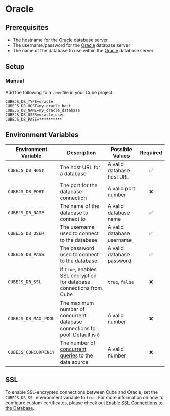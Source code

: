 # Oracle

<CommunitySupportedDriver dataSource="Oracle" />

## Prerequisites

- The hostname for the [Oracle][oracle] database server
- The username/password for the [Oracle][oracle] database server
- The name of the database to use within the [Oracle][oracle] database server

## Setup

### Manual

Add the following to a `.env` file in your Cube project:

```dotenv
CUBEJS_DB_TYPE=oracle
CUBEJS_DB_HOST=my.oracle.host
CUBEJS_DB_NAME=my_oracle_database
CUBEJS_DB_USER=oracle_user
CUBEJS_DB_PASS=**********
```

## Environment Variables

| Environment Variable | Description                                                                         | Possible Values           | Required |
| -------------------- | ----------------------------------------------------------------------------------- | ------------------------- | :------: |
| `CUBEJS_DB_HOST`     | The host URL for a database                                                         | A valid database host URL |    ✅    |
| `CUBEJS_DB_PORT`     | The port for the database connection                                                | A valid port number       |    ❌    |
| `CUBEJS_DB_NAME`     | The name of the database to connect to                                              | A valid database name     |    ✅    |
| `CUBEJS_DB_USER`     | The username used to connect to the database                                        | A valid database username |    ✅    |
| `CUBEJS_DB_PASS`     | The password used to connect to the database                                        | A valid database password |    ✅    |
| `CUBEJS_DB_SSL`      | If `true`, enables SSL encryption for database connections from Cube                | `true`, `false`           |    ❌    |
| `CUBEJS_DB_MAX_POOL` | The maximum number of concurrent database connections to pool. Default is `8`       | A valid number            |    ❌    |
| `CUBEJS_CONCURRENCY` | The number of [concurrent queries][ref-data-source-concurrency] to the data source | A valid number |    ❌    |

[ref-data-source-concurrency]: /product/configuration/concurrency#data-source-concurrency

## SSL

To enable SSL-encrypted connections between Cube and Oracle, set the
`CUBEJS_DB_SSL` environment variable to `true`. For more information on how to
configure custom certificates, please check out [Enable SSL Connections to the
Database][ref-recipe-enable-ssl].

[oracle]: https://www.oracle.com/uk/index.html
[ref-recipe-enable-ssl]:
  /product/configuration/recipes/using-ssl-connections-to-data-source
